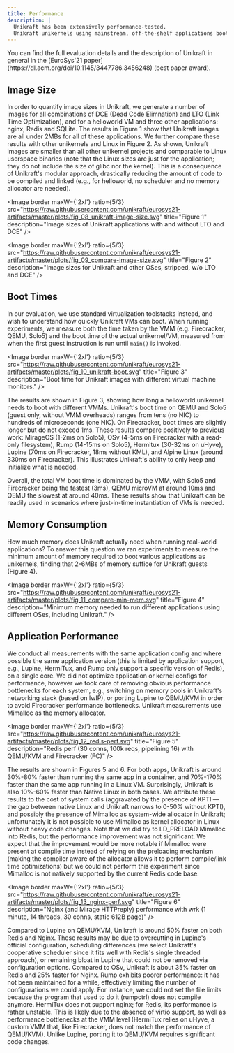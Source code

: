 ```yaml
---
title: Performance
description: |
  Unikraft has been extensively performance-tested.
  Unikraft unikernels using mainstream, off-the-shelf applications boot in a few milliseconds, require a few MBs to run, and can yield a 1.7x-2.7x performance improvement compared to Linux guests.
---
```


<Info>
You can find the full evaluation details and the description of Unikraft in general in the [EuroSys'21 paper](https://dl.acm.org/doi/10.1145/3447786.3456248) (best paper award).
</Info>

## Image Size

In order to quantify image sizes in Unikraft, we generate a number of images for all combinations of DCE (Dead Code Elimnation) and LTO (Link Time Optimization), and for a helloworld VM and three other applications: nginx, Redis and SQLite.
The results in Figure 1 show that Unikraft images are all under 2MBs for all of these applications.
We further compare these results with other unikernels and Linux in Figure 2.
As shown, Unikraft images are smaller than all other unikernel projects and comparable to Linux userspace binaries (note that the Linux sizes are just for the application;
they do not include the size of glibc nor the kernel).
This is a consequence of Unikraft's modular approach, drastically reducing the amount of code to be compiled and linked (e.g., for helloworld, no scheduler and no memory allocator are needed).

<Image
  border
  maxW={'2xl'}
  ratio={5/3}
  src="https://raw.githubusercontent.com/unikraft/eurosys21-artifacts/master/plots/fig_08_unikraft-image-size.svg"
  title="Figure 1"
  description="Image sizes of Unikraft applications with and without LTO and DCE"
/>

<Image
  border
  maxW={'2xl'}
  ratio={5/3}
  src="https://raw.githubusercontent.com/unikraft/eurosys21-artifacts/master/plots/fig_09_compare-image-size.svg"
  title="Figure 2"
  description="Image sizes for Unikraft and other OSes, stripped, w/o LTO and DCE"
/>


## Boot Times

In our evaluation, we use standard virtualization toolstacks instead, and wish to understand how quickly Unikraft VMs can boot.
When running experiments, we measure both the time taken by the VMM (e.g. Firecracker, QEMU, Solo5) and the boot time of the actual unikernel/VM, measured from when the first guest instruction is run until `main()` is invoked.

<Image
  border
  maxW={'2xl'}
  ratio={5/3}
  src="https://raw.githubusercontent.com/unikraft/eurosys21-artifacts/master/plots/fig_10_unikraft-boot.svg"
  title="Figure 3"
  description="Boot time for Unikraft images with different virtual machine monitors."
/>

The results are shown in Figure 3, showing how long a helloworld unikernel needs to boot with different VMMs.
Unikraft's boot time on QEMU and Solo5 (guest only, without VMM overheads) ranges from tens (no NIC) to hundreds of microseconds (one NIC).
On Firecracker, boot times are slightly longer but do not exceed 1ms.
These results compare positively to previous work: MirageOS (1-2ms on Solo5), OSv (4-5ms on Firecracker with a read-only filesystem), Rump (14-15ms on Solo5), Hermitux (30-32ms on uHyve), Lupine (70ms on Firecracker, 18ms without KML), and Alpine Linux (around 330ms on Firecracker).
This illustrates Unikraft's ability to only keep and initialize what is needed.

Overall, the total VM boot time is dominated by the VMM, with Solo5 and Firecracker being the fastest (3ms), QEMU microVM at around 10ms and QEMU the slowest at around 40ms.
These results show that Unikraft can be readily used in scenarios where just-in-time instantiation of VMs is needed.

## Memory Consumption

How much memory does Unikraft actually need when running real-world applications?
To answer this question we ran experiments to measure the minimum amount of memory required to boot various applications as unikernels, finding that 2-6MBs of memory suffice for Unikraft guests (Figure 4).

<Image
  border
  maxW={'2xl'}
  ratio={5/3}
  src="https://raw.githubusercontent.com/unikraft/eurosys21-artifacts/master/plots/fig_11_compare-min-mem.svg"
  title="Figure 4"
  description="Minimum memory needed to run different applications using different OSes, including Unikraft."
/>


## Application Performance

We conduct all measurements with the same application config and where possible the same application version (this is limited by application support, e.g., Lupine, HermiTux, and Rump only support a specific version of Redis), on a single core.
We did not optimize application or kernel configs for performance, however we took care of removing obvious performance bottlenecks for each system, e.g., switching on memory pools in Unikraft's networking stack (based on lwIP), or porting Lupine to QEMU/KVM in order to avoid Firecracker performance bottlenecks.
Unikraft measurements use Mimalloc as the memory allocator.

<Image
  border
  maxW={'2xl'}
  ratio={5/3}
  src="https://raw.githubusercontent.com/unikraft/eurosys21-artifacts/master/plots/fig_12_redis-perf.svg"
  title="Figure 5"
  description="Redis perf (30 conns, 100k reqs, pipelining 16) with QEMU/KVM and Firecracker (FC)"
/>

The results are shown in Figures 5 and 6.
For both apps, Unikraft is around 30%-80% faster than running the same app in a container, and 70%-170% faster than the same app running in a Linux VM.
Surprisingly, Unikraft is also 10%-60% faster than Native Linux in both cases.
We attribute these results to the cost of system calls (aggravated by the presence of KPTI — the gap between native Linux and Unikraft narrows to 0-50% without KPTI), and possibly the presence of Mimalloc as system-wide allocator in Unikraft;
unfortunately it is not possible to use Mimalloc as kernel allocator in Linux without heavy code changes.
Note that we did try to LD_PRELOAD Mimalloc into Redis, but the performance improvement was not significant.
We expect that the improvement would be more notable if Mimalloc were present at compile time instead of relying on the preloading mechanism (making the compiler aware of the allocator allows it to perform compile/link time optimizations) but we could not perform this experiment since Mimalloc is not natively supported by the current Redis code base.

<Image
  border
  maxW={'2xl'}
  ratio={5/3}
  src="https://raw.githubusercontent.com/unikraft/eurosys21-artifacts/master/plots/fig_13_nginx-perf.svg"
  title="Figure 6"
  description="Nginx (and Mirage HTTPreply) performance with wrk (1 minute, 14 threads, 30 conns, static 612B page)"
/>

Compared to Lupine on QEMU/KVM, Unikraft is around 50% faster on both Redis and Nginx.
These results may be due to overcutting in Lupine's official configuration, scheduling differences (we select Unikraft's cooperative scheduler since it fits well with Redis's single threaded approach), or remaining bloat in Lupine that could not be removed via configuration options.
Compared to OSv, Unikraft is about 35% faster on Redis and 25% faster for Nginx.
Rump exhibits poorer performance: it has not been maintained for a while, effectively limiting the number of configurations we could apply.
For instance, we could not set the file limits because the program that used to do it (rumpctrl) does not compile anymore.
HermiTux does not support nginx;
for Redis, its performance is rather unstable.
This is likely due to the absence of virtio support, as well as performance bottlenecks at the VMM level (HermiTux relies on uHyve, a custom VMM that, like Firecracker, does not match the performance of QEMU/KVM).
Unlike Lupine, porting it to QEMU/KVM requires significant code changes.
